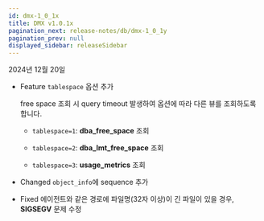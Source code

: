 ```yaml
---
id: dmx-1_0_1x
title: DMX v1.0.1x
pagination_next: release-notes/db/dmx-1_0_1y
pagination_prev: null
displayed_sidebar: releaseSidebar
---
```


2024년 12월 20일

- <Status priority='1'>Feature</Status> `tablespace` 옵션 추가

  free space 조회 시 query timeout 발생하여 옵션에 따라 다른 뷰를 조회하도록 합니다.

  - `tablespace=1`: **dba_free_space** 조회

  - `tablespace=2`: **dba_lmt_free_space** 조회

  - `tablespace=3`: **usage_metrics** 조회

- <Status priority='1'>Changed</Status> `object_info`에 sequence 추가

- <Status priority='0'>Fixed</Status> 에이전트와 같은 경로에 파일명(32자 이상)이 긴 파일이 있을 경우, **SIGSEGV** 문제 수정